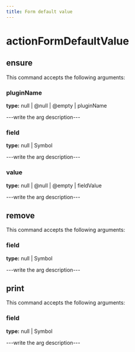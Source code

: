```yaml
---
title: Form default value
---
```


# actionFormDefaultValue

## ensure

This command accepts the following arguments:

### pluginName
**type:** null | @null | @empty | pluginName

---write the arg description---

### field
**type:** null | Symbol

---write the arg description---

### value
**type:** null | @null | @empty | fieldValue

---write the arg description---


## remove

This command accepts the following arguments:

### field
**type:** null | Symbol

---write the arg description---


## print

This command accepts the following arguments:

### field
**type:** null | Symbol

---write the arg description---


